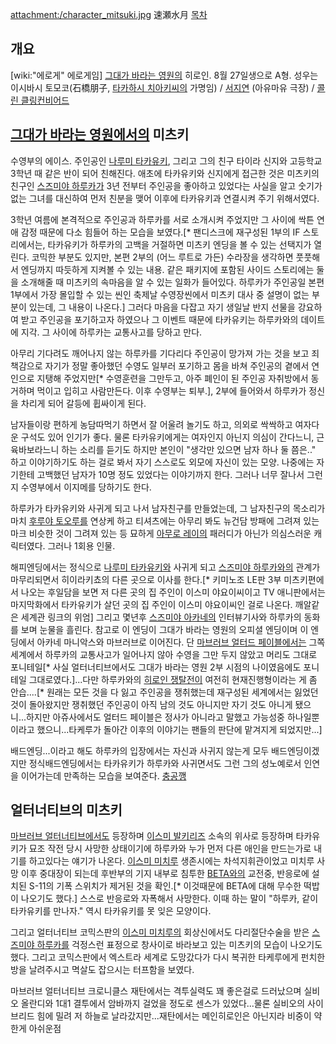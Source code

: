 attachment:/character_mitsuki.jpg
速瀬水月
[[목차]]

== 개요 ==

[wiki:"에로게" 에로게임] [[그대가 바라는 영원]]의 히로인. 8월 27일생으로 A형. 성우는 이시바시 토모코(石橋朋子, [[타카하시 치아키]]씨의 가명임) / [[서지연]] (아유마유 극장) / [[콜린 클링컨비어드]]

== [[그대가 바라는 영원]]에서의 미츠키 ==
수영부의 에이스. 주인공인 [[나루미 타카유키]], 그리고 그의 친구 타이라 신지와 고등학교 3학년 때 같은 반이 되어 친해진다. 애초에 타카유키와 신지에게 접근한 것은 미츠키의 친구인 [[스즈미야 하루카]]가 3년 전부터 주인공을 좋아하고 있었다는 사실을 알고 숫기가 없는 그녀를 대신하여 먼저 친분을 맺어 이후에 타카유키과 연결시켜 주기 위해서였다.

3학년 여름에 본격적으로 주인공과 하루카를 서로 소개시켜 주었지만 그 사이에 싹튼 연애 감정 때문에 다소 힘들어 하는 모습을 보였다.[* 팬디스크에 재구성된 1부의 IF 스토리에서는, 타카유키가 하루카의 고백을 거절하면 미츠키 엔딩을 볼 수 있는 선택지가 열린다. 코믹한 부분도 있지만, 본편 2부의 (어느 루트로 가든) 수라장을 생각하면 풋풋해서 엔딩까지 따듯하게 지켜볼 수 있는 내용. 같은 패키지에 포함된 사이드 스토리에는 둘을 소개해줄 때 미츠키의 속마음을 알 수 있는 일화가 들어있다. 하루카가 주인공일 본편 1부에서 가장 몰입할 수 있는 씬인 축제날 수영장씬에서 미츠키 대사 중 설명이 없는 부분이 있는데, 그 내용이 나온다.] 그러다 마음을 다잡고 자기 생일날 반지 선물을 강요하여 받고 주인공을 포기하고자 하였으나 그 이벤트 때문에 타카유키는 하루카와의 데이트에 지각. 그 사이에 하루카는 교통사고를 당하고 만다.

아무리 기다려도 깨어나지 않는 하루카를 기다리다 주인공이 망가져 가는 것을 보고 죄책감으로 자기가 정말 좋아했던 수영도 일부러 포기하고 몸을 바쳐 주인공의 곁에서 연인으로 지탱해 주었지만[* 수영훈련을 그만두고, 아주 폐인이 된 주인공 자취방에서 동거하며 먹이고 입히고 사람만든다. 이후 수영부는 퇴부.], 2부에 들어와서 하루카가 정신을 차리게 되어 갈등에 휩싸이게 된다.

남자들이랑 편하게 농담따먹기 하면서 잘 어울려 놀기도 하고, 의외로 싹싹하고 여자다운 구석도 있어 인기가 좋다. 물론 타카유키에게는 여자인지 아닌지 의심이 간다느니, 근육바보라느니 하는 소리를 듣기도 하지만 본인이 "생각만 있으면 남자 하나 둘 쯤은.." 하고 이야기하기도 하는 걸로 봐서 자기 스스로도 외모에 자신이 있는 모양. 나중에는 자기한테 고백했던 남자가 10명 정도 있었다는 이야기까지 한다. 그러나 너무 잘나서 그런지 수영부에서 이지메를 당하기도 한다.

하루카가 타카유키와 사귀게 되고 나서 남자친구를 만들었는데, 그 남자친구의 목소리가 마치 [[후루야 토오루]]를 연상케 하고 티셔츠에는 아무리 봐도 뉴건담 방패에 그려져 있는 마크 비슷한 것이 그려져 있는 등 묘하게 [[아무로 레이]]의 패러디가 아닌가 의심스러운 캐릭터였다. 그러나 1회용 인물.

해피엔딩에서는 정식으로 [[나루미 타카유키]]와 사귀게 되고 [[스즈미야 하루카]]와의 관계가 마무리되면서 히이라키쵸의 다른 곳으로 이사를 한다.[* 키미노조 LE판 3부 미츠키편에서 나오는 후일담을 보면 저 다른 곳의 집 주인이 이스미 야요이씨이고 TV 애니판에서는 마지막화에서 타카유키가 살던 곳의 집 주인이 이스미 야요이씨인 걸로 나온다. 깨알같은 세계관 링크의 위엄]
그리고 몇년후 [[스즈미야 아카네]]의 인터뷰기사와 하루카의 동화를 보며 눈물을 흘린다. 참고로 이 엔딩이 그대가 바라는 영원의 오피셜 엔딩이며 이 엔딩에서 아카네 마니악스와 마브러브로 이어진다. 단 [[마브러브 얼터드 페이블]]에서는 그쪽 세계에서 하루카의 교통사고가 일어나지 않아 수영을 그만 두지 않았고 머리도 그대로 포니테일[* 사실 얼터너티브에서도 그대가 바라는 영원 2부 시점의 나이였음에도 포니테일 그대로였다.]...다만 하루카와의 [[히로인 쟁탈전]]이 여전히 현재진행형이라는 게 좀 안습....[* 원래는 모든 것을 다 잃고 주인공을 쟁취했는데 재구성된 세계에서는 잃었던 것이 돌아왔지만 쟁취했던 주인공이 아직 남의 것도 아니지만 자기 것도 아니게 됐으니...하지만 아쥬사에서도 얼터드 페이블은 정사가 아니라고 말했고 가능성중 하나일뿐이라고 했으니...타케루가 돌아간 이후의 이야기는 팬들의 판단에 맡겨지게 되었지만...] 

배드엔딩...이라고 해도 하루카의 입장에서는 자신과 사귀지 않는게 모두 배드엔딩이겠지만 정식배드엔딩에서는 타카유키가 하루카와 사귀면서도 그런 그의 성노예로서 인연을 이어가는데 만족하는 모습을 보여준다. [[충공깽]]

== 얼터너티브의 미츠키 == 

[[마브러브 얼터너티브]]에서도 등장하며 [[이스미 발키리즈]] 소속의 위사로 등장하며 타카유키가 묘조 작전 당시 사망한 상태이기에 하루카와 누가 먼저 다른 애인을 만드는가로 내기를 하고있다는 얘기가 나온다. [[이스미 미치루]] 생존시에는 차석지휘관이었고 미치루 사망 이후 중대장이 되는데 후반부의 기지 내부로 침투한 [[BETA]]와의 교전중, 반응로에 설치된 S-11의 기폭 스위치가 제거된 것을 확인.[* 이것때문에 BETA에 대해 무수한 떡밥이 나오기도 했다.] 스스로 반응로와 자폭해서 사망한다. 이때 하는 말이 "하루카, 같이 타카유키를 만나자." 역시 타카유키를 못 잊은 모양이다.

그리고 얼터너티브 코믹스판의 [[이스미 미치루]]의 회상신에서도 다리절단수술을 받은 [[스즈미야 하루카]]를 걱정스런 표정으로 창사이로 바라보고 있는 미츠키의 모습이 나오기도 했다. 그리고 코믹스판에서 엑스트라 세계로 도망갔다가 다시 복귀한 타케루에게 펀치한방을 날려주시고 멱살도 잡으시는 터프함을 보였다. 

마브러브 얼터너티브 크로니클스 재탄에서는 격투실력도 꽤 좋은걸로 드러났으며 실비오 올란디와 1대1 결투에서 암바까지 걸었을 정도로 센스가 있었다...물론 실비오의 사이브리드 힘에 밀려 저 하늘로 날라갔지만...재탄에서는 메인히로인은 아닌지라 비중이 약한게 아쉬운점
